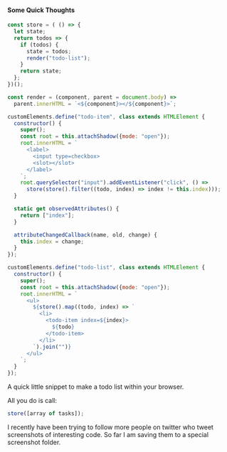 #### Some Quick Thoughts

```Javascript
const store = ( () => {
  let state;
  return todos => {
    if (todos) {
      state = todos;
      render("todo-list");
    }
    return state;
  };
})();

const render = (component, parent = document.body) =>
  parent.innerHTML = `<${component}></${component}>`;

customElements.define("todo-item", class extends HTMLElement {
  constructor() {
    super();
    const root = this.attachShadow({mode: "open"});
    root.innerHTML = `
      <label>
        <input type=checkbox>
        <slot></slot>
      </label>
    `;
    root.querySelector("input").addEventListener("click", () =>
      store(store().filter((todo, index) => index != this.index)));
  }

  static get observedAttributes() {
    return ["index"];
  }

  attributeChangedCallback(name, old, change) {
    this.index = change;
  }
});

customElements.define("todo-list", class extends HTMLElement {
  constructor() {
    super();
    const root = this.attachShadow({mode: "open"});
    root.innerHTML = `
      <ul>
        ${store().map((todo, index) => `
          <li>
            <todo-item index=${index}>
              ${todo}
            </todo-item>
          </li>
        `).join("")}
      </ul>
    `;
  }
});

```

A quick little snippet to make a todo list within your browser.

All you do is call:

```Javascript
store([array of tasks]);
```

I recently have been trying to follow more people on twitter who tweet screenshots of interesting code. So far I am saving them to a special
screenshot folder.


